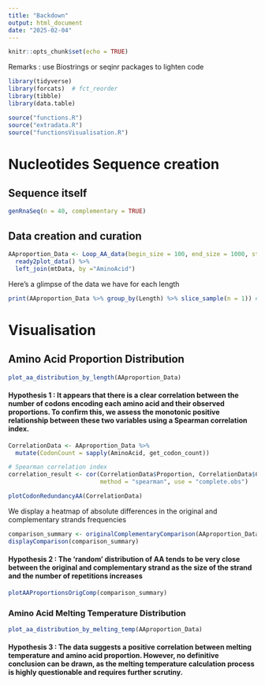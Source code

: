 ```yaml
---
title: "Backdown"
output: html_document
date: "2025-02-04"
---
```


```r
knitr::opts_chunk$set(echo = TRUE)
```

Remarks : use Biostrings or seqinr packages to lighten code

```r
library(tidyverse)
library(forcats)  # fct_reorder
library(tibble)
library(data.table)
```


```r
source("functions.R")
source("extradata.R")
source("functionsVisualisation.R")
```

# Nucleotides Sequence creation
## Sequence itself
```r
genRnaSeq(n = 40, complementary = TRUE)
```
## Data creation and curation
```r
AAproportion_Data <- Loop_AA_data(begin_size = 100, end_size = 1000, step = 100, n_repeats = 10, stopCodon = TRUE, complementary = TRUE) %>% 
  ready2plot_data() %>%
  left_join(mtData, by ="AminoAcid")
```
Here's a glimpse of the data we have for each length
```r
print(AAproportion_Data %>% group_by(Length) %>% slice_sample(n = 1)) #random sample of one AA per chosen length
```

# Visualisation
## Amino Acid Proportion Distribution
```r
plot_aa_distribution_by_length(AAproportion_Data)
```

#### Hypothesis 1 : It appears that there is a clear correlation between the number of codons encoding each amino acid and their observed proportions. To confirm this, we assess the monotonic positive relationship between these two variables using a Spearman correlation index.
```r
CorrelationData <- AAproportion_Data %>%
  mutate(CodonCount = sapply(AminoAcid, get_codon_count))

# Spearman correlation index
correlation_result <- cor(CorrelationData$Proportion, CorrelationData$CodonCount, 
                          method = "spearman", use = "complete.obs")

plotCodonRedundancyAA(CorrelationData)
```

We display a heatmap of absolute differences in the original and complementary strands frequencies
```r
comparison_summary <- originalComplementaryComparison(AAproportion_Data)
displayComparison(comparison_summary)
```

#### Hypothesis 2 : The 'random' distribution of AA tends to be very close between the original and complementary strand as the size of the strand and the number of repetitions increases
```r
plotAAProportionsOrigComp(comparison_summary)
```

### Amino Acid Melting Temperature Distribution
```r
plot_aa_distribution_by_melting_temp(AAproportion_Data)
```

#### Hypothesis 3 : The data suggests a positive correlation between melting temperature and amino acid proportion. However, no definitive conclusion can be drawn, as the melting temperature calculation process is highly questionable and requires further scrutiny.










